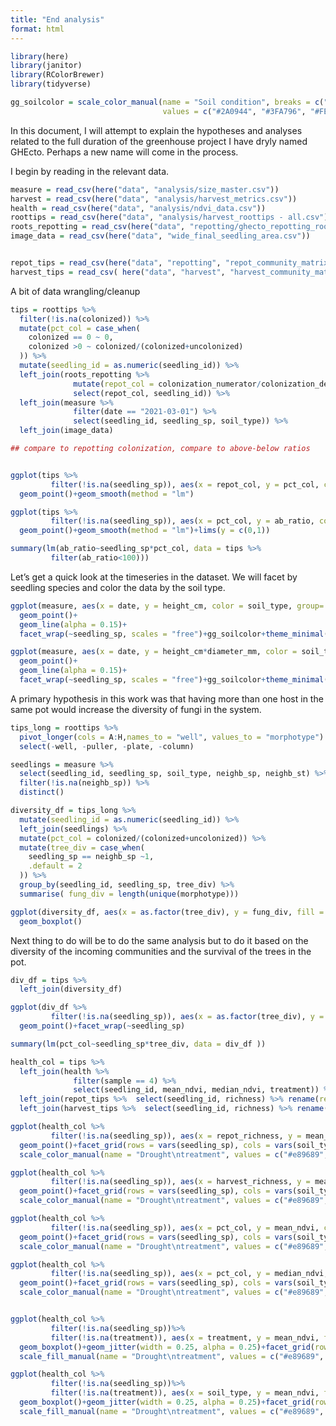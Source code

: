 ```yaml
---
title: "End analysis"
format: html
---
```


```r
library(here)
library(janitor)
library(RColorBrewer)
library(tidyverse)

gg_soilcolor = scale_color_manual(name = "Soil condition", breaks = c("P", "Q", "C"), labels = c("Bigcone", "Oak", "Control"),
                                  values = c("#2A0944", "#3FA796", "#FEC260"))
```

In this document, I will attempt to explain the hypotheses and analyses related to the full duration of the greenhouse project I have dryly named GHEcto. Perhaps a new name will come in the process. 

I begin by reading in the relevant data.
```r
measure = read_csv(here("data", "analysis/size_master.csv"))
harvest = read_csv(here("data", "analysis/harvest_metrics.csv")) 
health = read_csv(here("data", "analysis/ndvi_data.csv"))
roottips = read_csv(here("data", "analysis/harvest_roottips - all.csv"))
roots_repotting = read_csv(here("data", "repotting/ghecto_repotting_root_pulling_data.csv"))
image_data = read_csv(here("data", "wide_final_seedling_area.csv"))


repot_tips = read_csv(here("data", "repotting", "repot_community_matrix_scaled.csv")) 
harvest_tips = read_csv( here("data", "harvest", "harvest_community_matrix_scaled.csv"))
```


A bit of data wrangling/cleanup
```r
tips = roottips %>% 
  filter(!is.na(colonized)) %>% 
  mutate(pct_col = case_when(
    colonized == 0 ~ 0,
    colonized >0 ~ colonized/(colonized+uncolonized)
  )) %>% 
  mutate(seedling_id = as.numeric(seedling_id)) %>% 
  left_join(roots_repotting %>% 
              mutate(repot_col = colonization_numerator/colonization_denominator) %>% 
              select(repot_col, seedling_id)) %>% 
  left_join(measure %>% 
              filter(date == "2021-03-01") %>% 
              select(seedling_id, seedling_sp, soil_type)) %>% 
  left_join(image_data)

## compare to repotting colonization, compare to above-below ratios


ggplot(tips %>% 
         filter(!is.na(seedling_sp)), aes(x = repot_col, y = pct_col, color = seedling_sp))+
  geom_point()+geom_smooth(method = "lm")

ggplot(tips %>% 
         filter(!is.na(seedling_sp)), aes(x = pct_col, y = ab_ratio, color = seedling_sp))+
  geom_point()+geom_smooth(method = "lm")+lims(y = c(0,1))

summary(lm(ab_ratio~seedling_sp*pct_col, data = tips %>% 
         filter(ab_ratio<100)))
```


Let's get a quick look at the timeseries in the dataset. We will facet by seedling species and color the data by the soil type.
```r
ggplot(measure, aes(x = date, y = height_cm, color = soil_type, group= seedling_id))+
  geom_point()+
  geom_line(alpha = 0.15)+
  facet_wrap(~seedling_sp, scales = "free")+gg_soilcolor+theme_minimal()

ggplot(measure, aes(x = date, y = height_cm*diameter_mm, color = soil_type, group= seedling_id))+
  geom_point()+
  geom_line(alpha = 0.15)+
  facet_wrap(~seedling_sp, scales = "free")+gg_soilcolor+theme_minimal()
```

A primary hypothesis in this work was that having more than one host in the same pot would increase the diversity of fungi in the system. 
```r
tips_long = roottips %>% 
  pivot_longer(cols = A:H,names_to = "well", values_to = "morphotype") %>% 
  select(-well, -puller, -plate, -column)

seedlings = measure %>% 
  select(seedling_id, seedling_sp, soil_type, neighb_sp, neighb_st) %>% 
  filter(!is.na(neighb_sp)) %>% 
  distinct()

diversity_df = tips_long %>%
  mutate(seedling_id = as.numeric(seedling_id)) %>% 
  left_join(seedlings) %>%
  mutate(pct_col = colonized/(colonized+uncolonized)) %>% 
  mutate(tree_div = case_when(
    seedling_sp == neighb_sp ~1,
    .default = 2
  )) %>% 
  group_by(seedling_id, seedling_sp, tree_div) %>% 
  summarise( fung_div = length(unique(morphotype)))

ggplot(diversity_df, aes(x = as.factor(tree_div), y = fung_div, fill = seedling_sp))+
  geom_boxplot()
```

Next thing to do will be to do the same analysis but to do it based on the diversity of the incoming communities and the survival of the trees in the pot. 

```r
div_df = tips %>% 
  left_join(diversity_df)

ggplot(div_df %>% 
         filter(!is.na(seedling_sp)), aes(x = as.factor(tree_div), y = pct_col, color = soil_type))+
  geom_point()+facet_wrap(~seedling_sp)

summary(lm(pct_col~seedling_sp*tree_div, data = div_df ))

```

```r
health_col = tips %>% 
  left_join(health %>% 
              filter(sample == 4) %>% 
              select(seedling_id, mean_ndvi, median_ndvi, treatment)) %>% 
  left_join(repot_tips %>%  select(seedling_id, richness) %>% rename(repot_richness = richness))%>% 
  left_join(harvest_tips %>%  select(seedling_id, richness) %>% rename(harvest_richness = richness))

ggplot(health_col %>% 
         filter(!is.na(seedling_sp)), aes(x = repot_richness, y = mean_ndvi, color = treatment))+
  geom_point()+facet_grid(rows = vars(seedling_sp), cols = vars(soil_type))+theme_bw()+geom_smooth(method = "lm")+
  scale_color_manual(name = "Drought\ntreatment", values = c("#e89689", "#6fa7e3"), breaks = c("D", "C"), labels = c("Drought", "Watered"))

ggplot(health_col %>% 
         filter(!is.na(seedling_sp)), aes(x = harvest_richness, y = mean_ndvi, color = treatment))+
  geom_point()+facet_grid(rows = vars(seedling_sp), cols = vars(soil_type))+theme_bw()+geom_smooth(method = "lm")+
  scale_color_manual(name = "Drought\ntreatment", values = c("#e89689", "#6fa7e3"), breaks = c("D", "C"), labels = c("Drought", "Watered"))

ggplot(health_col %>% 
         filter(!is.na(seedling_sp)), aes(x = pct_col, y = mean_ndvi, color = treatment))+
  geom_point()+facet_grid(rows = vars(seedling_sp), cols = vars(soil_type))+theme_bw()+geom_smooth(method = "lm")+
  scale_color_manual(name = "Drought\ntreatment", values = c("#e89689", "#6fa7e3"), breaks = c("D", "C"), labels = c("Drought", "Watered"))

ggplot(health_col %>% 
         filter(!is.na(seedling_sp)), aes(x = pct_col, y = median_ndvi, color = treatment))+
  geom_point()+facet_grid(rows = vars(seedling_sp), cols = vars(soil_type))+theme_bw()+geom_smooth(method = "lm")+
  scale_color_manual(name = "Drought\ntreatment", values = c("#e89689", "#6fa7e3"), breaks = c("D", "C"), labels = c("Drought", "Watered"))


ggplot(health_col %>% 
         filter(!is.na(seedling_sp))%>% 
         filter(!is.na(treatment)), aes(x = treatment, y = mean_ndvi, fill = treatment))+
  geom_boxplot()+geom_jitter(width = 0.25, alpha = 0.25)+facet_grid(rows = vars(seedling_sp), cols = vars(soil_type))+theme_bw()+
  scale_fill_manual(name = "Drought\ntreatment", values = c("#e89689", "#6fa7e3"), breaks = c("D", "C"), labels = c("Drought", "Watered"))

ggplot(health_col %>% 
         filter(!is.na(seedling_sp))%>% 
         filter(!is.na(treatment)), aes(x = soil_type, y = mean_ndvi, fill = treatment))+
  geom_boxplot()+geom_jitter(width = 0.25, alpha = 0.25)+facet_grid(rows = vars(seedling_sp), cols = vars(treatment))+theme_bw()+
  scale_fill_manual(name = "Drought\ntreatment", values = c("#e89689", "#6fa7e3"), breaks = c("D", "C"), labels = c("Drought", "Watered"))
```





